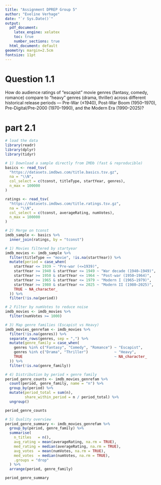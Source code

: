 ```yaml
---
title: "Assignment DPREP Group 5"
author: "Eveline Verhage"
date: "`r Sys.Date()`"
output:
  pdf_document:
    latex_engine: xelatex
    toc: true
    number_sections: true
  html_document: default
geometry: margin=2.5cm
fontsize: 11pt
---
```



# Question 1.1
How do audience ratings of “escapist” movie genres (fantasy, comedy, romance) compare to “heavy” genres (drama, thriller) across different historical release periods — Pre-War (≤1940), Post-War Boom (1950–1970), Pre-Digital/Pre-2000 (1970–1990), and the Modern Era (1990–2025)?

# part 2.1
```r
# load the data
library(readr)
library(dplyr)
library(tidyr)

# 1) Download a sample directly from IMDb (fast & reproducible)
basics <- read_tsv(
  "https://datasets.imdbws.com/title.basics.tsv.gz",
  na = "\\N",
  col_select = c(tconst, titleType, startYear, genres),
  n_max = 100000
)

ratings <- read_tsv(
  "https://datasets.imdbws.com/title.ratings.tsv.gz",
  na = "\\N",
  col_select = c(tconst, averageRating, numVotes),
  n_max = 100000
)

# 2) Merge on tconst
imdb_sample <- basics %>%
  inner_join(ratings, by = "tconst")

# 1) Movies filtered by startyear
imdb_movies <- imdb_sample %>%
  filter(titleType == "movie", !is.na(startYear)) %>%
  mutate(period = case_when(
    startYear <= 1939 ~ "Pre-war (<=1939)",
    startYear >= 1940 & startYear <= 1949 ~ "War decade (1940–1949)",
    startYear >= 1950 & startYear <= 1964 ~ "Post-war (1950–1964)",
    startYear >= 1965 & startYear <= 1979 ~ "Modern I (1965–1979)",
    startYear >= 1980 & startYear <= 2025 ~ "Modern II (1980–2025)",
    TRUE ~ NA_character_
  )) %>%
  filter(!is.na(period))

# 2 Filter by numVotes to reduce noise
imdb_movies <- imdb_movies %>%
  filter(numVotes >= 1000)

# 3) Map genre families (Escapist vs Heavy)
imdb_movies_genrefam <- imdb_movies %>%
  filter(!is.na(genres)) %>%
  separate_rows(genres, sep = ",") %>%
  mutate(genre_family = case_when(
    genres %in% c("Fantasy", "Comedy", "Romance") ~ "Escapist",
    genres %in% c("Drama", "Thriller")            ~ "Heavy",
    TRUE                                          ~ NA_character_
  )) %>%
  filter(!is.na(genre_family))

# 4) Distribution by period × genre family
period_genre_counts <- imdb_movies_genrefam %>%
  count(period, genre_family, name = "n") %>%
  group_by(period) %>%
  mutate(period_total = sum(n),
         share_within_period = n / period_total) %>%
  ungroup()

period_genre_counts

# 5) Quality overview
period_genre_summary <- imdb_movies_genrefam %>%
  group_by(period, genre_family) %>%
  summarise(
    n_titles   = n(),
    avg_rating = mean(averageRating, na.rm = TRUE),
    med_rating = median(averageRating, na.rm = TRUE),
    avg_votes  = mean(numVotes, na.rm = TRUE),
    med_votes  = median(numVotes, na.rm = TRUE),
    .groups = "drop"
  ) %>%
  arrange(period, genre_family)

period_genre_summary

```

